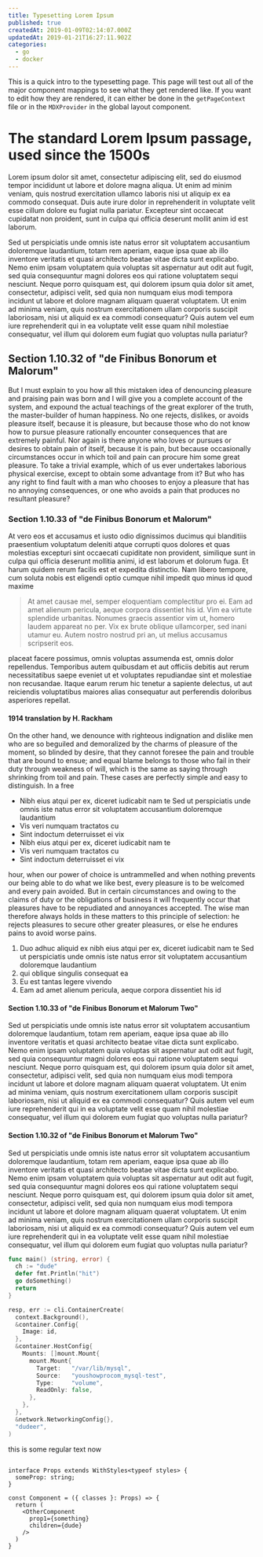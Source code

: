 ```yaml
---
title: Typesetting Lorem Ipsum
published: true
createdAt: 2019-01-09T02:14:07.000Z
updatedAt: 2019-01-21T16:27:11.902Z
categories:
  - go
  - docker
---
```


This is a quick intro to the typesetting page. This page will test out all of the major component mappings to see
what they get rendered like. If you want to edit how they are rendered, it can either be done in the `getPageContext`
file or in the `MDXProvider` in the global layout component.

# The standard Lorem Ipsum passage, used since the 1500s

Lorem ipsum dolor sit amet, consectetur adipiscing elit, sed do eiusmod tempor incididunt ut labore et dolore magna
aliqua. Ut enim ad minim veniam, quis nostrud exercitation ullamco laboris nisi ut aliquip ex ea commodo consequat.
Duis aute irure dolor in reprehenderit in voluptate velit esse cillum dolore eu fugiat nulla pariatur. Excepteur
sint occaecat cupidatat non proident, sunt in culpa qui officia deserunt mollit anim id est laborum.

Sed ut perspiciatis unde omnis iste natus error sit voluptatem accusantium doloremque laudantium, totam rem aperiam,
eaque ipsa quae ab illo inventore veritatis et quasi architecto beatae vitae dicta sunt explicabo. Nemo enim ipsam
voluptatem quia voluptas sit aspernatur aut odit aut fugit, sed quia consequuntur magni dolores eos qui ratione
voluptatem sequi nesciunt. Neque porro quisquam est, qui dolorem ipsum quia dolor sit amet, consectetur, adipisci
velit, sed quia non numquam eius modi tempora incidunt ut labore et dolore magnam aliquam quaerat voluptatem. Ut
enim ad minima veniam, quis nostrum exercitationem ullam corporis suscipit laboriosam, nisi ut aliquid ex ea commodi
consequatur? Quis autem vel eum iure reprehenderit qui in ea voluptate velit esse quam nihil molestiae consequatur,
vel illum qui dolorem eum fugiat quo voluptas nulla pariatur?

## Section 1.10.32 of "de Finibus Bonorum et Malorum"

But I must explain to you how all this mistaken idea of denouncing pleasure and praising pain was born and I will
give you a complete account of the system, and expound the actual teachings of the great explorer of the truth, the
master-builder of human happiness. No one rejects, dislikes, or avoids pleasure itself, because it is pleasure, but
because those who do not know how to pursue pleasure rationally encounter consequences that are extremely painful.
Nor again is there anyone who loves or pursues or desires to obtain pain of itself, because it is pain, but because
occasionally circumstances occur in which toil and pain can procure him some great pleasure. To take a trivial
example, which of us ever undertakes laborious physical exercise, except to obtain some advantage from it? But who
has any right to find fault with a man who chooses to enjoy a pleasure that has no annoying consequences, or one who
avoids a pain that produces no resultant pleasure?

### Section 1.10.33 of "de Finibus Bonorum et Malorum"

At vero eos et accusamus et iusto odio dignissimos ducimus qui blanditiis praesentium voluptatum deleniti atque
corrupti quos dolores et quas molestias excepturi sint occaecati cupiditate non provident, similique sunt in culpa
qui officia deserunt mollitia animi, id est laborum et dolorum fuga. Et harum quidem rerum facilis est et expedita
distinctio. Nam libero tempore, cum soluta nobis est eligendi optio cumque nihil impedit quo minus id quod maxime

> At amet causae mel, semper eloquentiam complectitur pro ei. Eam ad amet alienum pericula, aeque corpora dissentiet
> his id. Vim ea virtute splendide urbanitas. Nonumes graecis assentior vim ut, homero laudem appareat no per. Vix ex
> brute oblique ullamcorper, sed inani utamur eu. Autem nostro nostrud pri an, ut melius accusamus scripserit eos.

placeat facere possimus, omnis voluptas assumenda est, omnis dolor repellendus. Temporibus autem quibusdam et aut
officiis debitis aut rerum necessitatibus saepe eveniet ut et voluptates repudiandae sint et molestiae non
recusandae. Itaque earum rerum hic tenetur a sapiente delectus, ut aut reiciendis voluptatibus maiores alias
consequatur aut perferendis doloribus asperiores repellat.

#### 1914 translation by H. Rackham

On the other hand, we denounce with righteous indignation and dislike men who are so beguiled and demoralized by the
charms of pleasure of the moment, so blinded by desire, that they cannot foresee the pain and trouble that are bound
to ensue; and equal blame belongs to those who fail in their duty through weakness of will, which is the same as
saying through shrinking from toil and pain. These cases are perfectly simple and easy to distinguish. In a free

- Nibh eius atqui per ex, diceret iudicabit nam te Sed ut perspiciatis unde omnis iste natus error sit voluptatem
  accusantium doloremque laudantium
- Vis veri numquam tractatos cu
- Sint indoctum deterruisset ei vix
- Nibh eius atqui per ex, diceret iudicabit nam te
- Vis veri numquam tractatos cu
- Sint indoctum deterruisset ei vix

hour, when our power of choice is untrammelled and when nothing prevents our being able to do what we like best,
every pleasure is to be welcomed and every pain avoided. But in certain circumstances and owing to the claims of
duty or the obligations of business it will frequently occur that pleasures have to be repudiated and annoyances
accepted. The wise man therefore always holds in these matters to this principle of selection: he rejects pleasures
to secure other greater pleasures, or else he endures pains to avoid worse pains.

1. Duo adhuc aliquid ex nibh eius atqui per ex, diceret iudicabit nam te Sed ut perspiciatis unde omnis iste natus
   error sit voluptatem accusantium doloremque laudantium
2. qui oblique singulis consequat ea
3. Eu est tantas legere vivendo
4. Eam ad amet alienum pericula, aeque corpora dissentiet his id

#### Section 1.10.33 of "de Finibus Bonorum et Malorum Two"

Sed ut perspiciatis unde omnis iste natus error sit voluptatem accusantium doloremque laudantium, totam rem aperiam,
eaque ipsa quae ab illo inventore veritatis et quasi architecto beatae vitae dicta sunt explicabo. Nemo enim ipsam
voluptatem quia voluptas sit aspernatur aut odit aut fugit, sed quia consequuntur magni dolores eos qui ratione
voluptatem sequi nesciunt. Neque porro quisquam est, qui dolorem ipsum quia dolor sit amet, consectetur, adipisci
velit, sed quia non numquam eius modi tempora incidunt ut labore et dolore magnam aliquam quaerat voluptatem. Ut
enim ad minima veniam, quis nostrum exercitationem ullam corporis suscipit laboriosam, nisi ut aliquid ex ea commodi
consequatur? Quis autem vel eum iure reprehenderit qui in ea voluptate velit esse quam nihil molestiae consequatur,
vel illum qui dolorem eum fugiat quo voluptas nulla pariatur?

#### Section 1.10.32 of "de Finibus Bonorum et Malorum Two"

Sed ut perspiciatis unde omnis iste natus error sit voluptatem accusantium doloremque laudantium, totam rem aperiam,
eaque ipsa quae ab illo inventore veritatis et quasi architecto beatae vitae dicta sunt explicabo. Nemo enim ipsam
voluptatem quia voluptas sit aspernatur aut odit aut fugit, sed quia consequuntur magni dolores eos qui ratione
voluptatem sequi nesciunt. Neque porro quisquam est, qui dolorem ipsum quia dolor sit amet, consectetur, adipisci
velit, sed quia non numquam eius modi tempora incidunt ut labore et dolore magnam aliquam quaerat voluptatem. Ut
enim ad minima veniam, quis nostrum exercitationem ullam corporis suscipit laboriosam, nisi ut aliquid ex ea commodi
consequatur? Quis autem vel eum iure reprehenderit qui in ea voluptate velit esse quam nihil molestiae consequatur,
vel illum qui dolorem eum fugiat quo voluptas nulla pariatur?

```go
func main() (string, error) {
  ch := "dude"
  defer fmt.Println("hit")
  go doSomething()
  return
}

resp, err := cli.ContainerCreate(
  context.Background(),
  &container.Config{
    Image: id,
  },
  &container.HostConfig{
    Mounts: []mount.Mount{
      mount.Mount{
        Target:   "/var/lib/mysql",
        Source:   "youshowprocom_mysql-test",
        Type:     "volume",
        ReadOnly: false,
      },
    },
  },
  &network.NetworkingConfig{},
  "dudeer",
)
```

this is some regular text now

```tsx

interface Props extends WithStyles<typeof styles> {
  someProp: string;
}

const Component = ({ classes }: Props) => {
  return (
    <OtherComponent
      prop1={something}
      children={dude}
    />
  )
}
```
